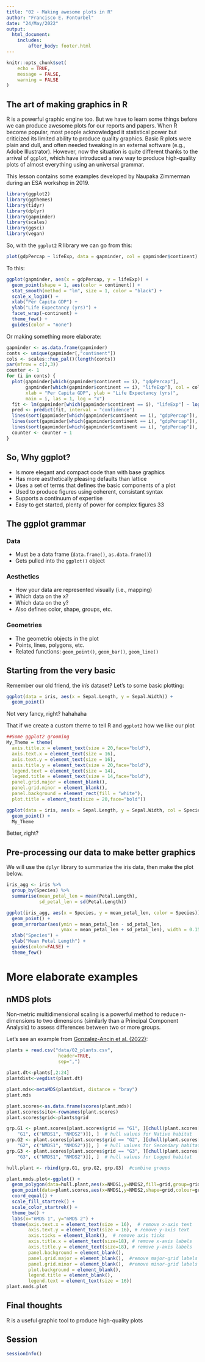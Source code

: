 ```yaml
---
title: "02 - Making awesome plots in R"
author: "Francisco E. Fonturbel"
date: "24/May/2022"
output: 
  html_document:
    includes:
        after_body: footer.html
---
```


```r
knitr::opts_chunk$set(
	echo = TRUE,
	message = FALSE,
	warning = FALSE
)
```

## The art of making graphics in R

R is a powerful graphic engine too. But we have to learn some things before we can produce awesome plots for our reports and papers. When R become popular, most people acknowledged it statistical power but criticized its limited ability to produce quality graphics. Basic R plots were plain and dull, and often needed tweaking in an external software (e.g., Adobe Illustrator). However, now the situation is quite different thanks to the arrival of `ggplot`, which have introduced a new way to produce high-quality plots of almost everything using an universal grammar.

This lesson contains some examples developed by Naupaka Zimmerman during an ESA workshop in 2019.

```r
library(ggplot2)
library(ggthemes)
library(tidyr)
library(dplyr)
library(gapminder)
library(scales)
library(ggsci)
library(vegan)
```

So, with the `ggplot2` R library we can go from this:

```r
plot(gdpPercap ~ lifeExp, data = gapminder, col = gapminder$continent)
```


To this:

```r
ggplot(gapminder, aes(x = gdpPercap, y = lifeExp)) +
  geom_point(shape = 1, aes(color = continent)) +
  stat_smooth(method = "lm", size = 1, color = "black") +
  scale_x_log10() + 
  xlab("Per Capita GDP") + 
  ylab("Life Expectancy (yrs)") +
  facet_wrap(~continent) +
  theme_few() + 
  guides(color = "none")
```


Or making something more elaborate:

```r
gapminder <- as.data.frame(gapminder)
conts <- unique(gapminder[,"continent"])
cols <- scales::hue_pal()(length(conts))
par(mfrow = c(2,3))
counter <- 1
for (i in conts) {
  plot(gapminder[which(gapminder$continent == i), "gdpPercap"],
       gapminder[which(gapminder$continent == i), "lifeExp"], col = cols[counter],
       xlab = "Per Capita GDP", ylab = "Life Expectancy (yrs)",
       main = i, las = 1, log = "x")
  fit <- lm(gapminder[which(gapminder$continent == i), "lifeExp"] ~ log(gapminder[which(gapminder$continent == i), "gdpPercap"]))
  pred <- predict(fit, interval = "confidence")
  lines(sort(gapminder[which(gapminder$continent == i), "gdpPercap"]), sort(pred[,1]))
  lines(sort(gapminder[which(gapminder$continent == i), "gdpPercap"]), sort(pred[,2]), lty = 2)
  lines(sort(gapminder[which(gapminder$continent == i), "gdpPercap"]), sort(pred[,3]), lty = 2)
  counter <- counter + 1
}
```

##  So, Why ggplot?

* Is more elegant and compact code than with base graphics
* Has more aesthetically pleasing defaults than lattice
* Uses a set of terms that defines the basic components of a plot
* Used to produce figures using coherent, consistant syntax
* Supports a continuum of expertise
* Easy to get started, plenty of power for complex figures 33

## The ggplot grammar

### Data

* Must be a data frame (```data.frame()```, ```as.data.frame()```)
* Gets pulled into the ```ggplot()``` object


### Aesthetics

* How your data are represented visually (i.e., mapping)
* Which data on the x?
* Which data on the y?
* Also defines color, shape, groups, etc.

### Geometries

* The geometric objects in the plot
* Points, lines, polygons, etc.
* Related functions: ```geom_point()```, ```geom_bar()```, ```geom_line()```

## Starting from the very basic

Remember our old friend, the _iris_ dataset? Let's to some basic plotting:

```r
ggplot(data = iris, aes(x = Sepal.Length, y = Sepal.Width)) +
  geom_point()
```

Not very fancy, right? hahahaha

That if we create a custom theme to tell R and `ggplot2` how we like our plot

```r
##Some ggplot2 grooming
My_Theme = theme(
  axis.title.x = element_text(size = 20,face="bold"),
  axis.text.x = element_text(size = 16),
  axis.text.y = element_text(size = 16),
  axis.title.y = element_text(size = 20,face="bold"),
  legend.text = element_text(size = 14),
  legend.title = element_text(size = 14,face="bold"),
  panel.grid.major = element_blank(),
  panel.grid.minor = element_blank(),
  panel.background = element_rect(fill = "white"),
  plot.title = element_text(size = 20,face="bold"))
```

```r
ggplot(data = iris, aes(x = Sepal.Length, y = Sepal.Width, col = Species)) +
  geom_point() +
  My_Theme
```

Better, right?

## Pre-processing our data to make better graphics

We will use the `dplyr` library to summarize the iris data, then make the plot below.

```r
iris_agg <- iris %>%
  group_by(Species) %>%
  summarise(mean_petal_len = mean(Petal.Length),
            sd_petal_len = sd(Petal.Length))
```

```r
ggplot(iris_agg, aes(x = Species, y = mean_petal_len, color = Species)) +
  geom_point() +
  geom_errorbar(aes(ymin = mean_petal_len - sd_petal_len,
                    ymax = mean_petal_len + sd_petal_len), width = 0.15) +
  xlab("Species") +
  ylab("Mean Petal Length") +
  guides(color=FALSE) +
  theme_few()
```

# More elaborate examples

## nMDS plots

Non-metric multidimensional scaling is a powerful method to reduce n-dimensions to two dimensions (similarly than a Principal Component Analysis) to assess differences between two or more groups.

Let's see an example from [Gonzalez-Ancin et al. (2022)](https://www.cambridge.org/core/journals/oryx/article/intermediate-levels-of-wood-extraction-may-facilitate-coexistence-of-an-endemic-arboreal-marsupial-and-indigenous-communities/7E08676B30B1C4392BF34522D495EDB2):

```r
plants = read.csv("data/02_plants.csv",
                   header=TRUE,
                   sep=",")
  
plant.dt<-plants[,2:24]
plantdist<-vegdist(plant.dt)

plant.mds<-metaMDS(plantdist, distance = "bray")
plant.mds

plant.scores<-as.data.frame(scores(plant.mds))
plant.scores$site<-rownames(plant.scores)
plant.scores$grid<-plants$grid

grp.G1 <- plant.scores[plant.scores$grid == "G1", ][chull(plant.scores[plant.scores$grid == 
    "G1", c("NMDS1", "NMDS2")]), ]  # hull values for Native habitat
grp.G2 <- plant.scores[plant.scores$grid == "G2", ][chull(plant.scores[plant.scores$grid == 
    "G2", c("NMDS1", "NMDS2")]), ]  # hull values for Secondary habitat
grp.G3 <- plant.scores[plant.scores$grid == "G3", ][chull(plant.scores[plant.scores$grid == 
    "G3", c("NMDS1", "NMDS2")]), ]  # hull values for Logged habitat

hull.plant <- rbind(grp.G1, grp.G2, grp.G3)  #combine groups

plant.nmds.plot<-ggplot() + 
  geom_polygon(data=hull.plant,aes(x=NMDS1,y=NMDS2,fill=grid,group=grid),alpha=0.30) + # add the convex hulls
  geom_point(data=plant.scores,aes(x=NMDS1,y=NMDS2,shape=grid,colour=grid),size=4) + # add the point markers
  coord_equal() +
  scale_fill_startrek() +
  scale_color_startrek() +
  theme_bw() + 
  labs(x="nMDS 1", y="nMDS 2") +
  theme(axis.text.x = element_text(size = 16),  # remove x-axis text
        axis.text.y = element_text(size = 16), # remove y-axis text
        axis.ticks = element_blank(),  # remove axis ticks
        axis.title.x = element_text(size=18), # remove x-axis labels
        axis.title.y = element_text(size=18), # remove y-axis labels
        panel.background = element_blank(), 
        panel.grid.major = element_blank(),  #remove major-grid labels
        panel.grid.minor = element_blank(),  #remove minor-grid labels
        plot.background = element_blank(),
        legend.title = element_blank(),
        legend.text = element_text(size = 16))
plant.nmds.plot
```


## Final thoughts

R is a useful graphic tool to produce high-quality plots

## Session

```r
sessionInfo()
```
